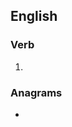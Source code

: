 {{also|puréed}}
==English==

===Verb===
{{head|en|verb form}}

# {{en-past of|puree}}

===Anagrams===
* {{anagrams|en|Dupree|Perdue|depure|perdue}}